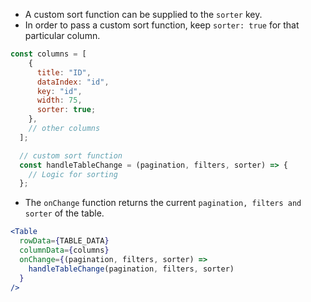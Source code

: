 
- A custom sort function can be supplied to the `sorter` key.
- In order to pass a custom sort function, keep `sorter: true` for that particular column.

```js
const columns = [
    {
      title: "ID",
      dataIndex: "id",
      key: "id",
      width: 75,
      sorter: true;
    },
    // other columns
  ];

  // custom sort function
  const handleTableChange = (pagination, filters, sorter) => {
    // Logic for sorting
  };

```

- The `onChange` function returns the current `pagination, filters and sorter` of the table.

```jsx
<Table
  rowData={TABLE_DATA}
  columnData={columns}
  onChange={(pagination, filters, sorter) =>
    handleTableChange(pagination, filters, sorter)
  }
/>
```
